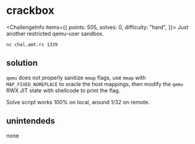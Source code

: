 
# crackbox

<ChallengeInfo items={{
    points: 505,
    solves: 0,
    difficulty: "hard",
}}>
Just another restricted qemu-user sandbox.

`nc chal.amt.rs 1339`
</ChallengeInfo>

## solution

`qemu` does not properly sanitize `mmap` flags, use `mmap` with `MAP_FIXED_NOREPLACE` to oracle the host mappings, then modify the `qemu` RWX JIT state with shellcode to print the flag.

Solve script works 100% on local, around 1/32 on remote.

## unintendeds

none